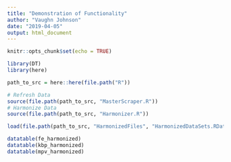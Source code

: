```yaml
---
title: "Demonstration of Functionality"
author: "Vaughn Johnson"
date: "2019-04-05"
output: html_document
---
```


```r
knitr::opts_chunk$set(echo = TRUE)
```

```r
library(DT)
library(here)

path_to_src = here::here(file.path("R"))

# Refresh Data
source(file.path(path_to_src, "MasterScraper.R"))
# Harmonize Data
source(file.path(path_to_src, "Harmonizer.R"))
```


```r
load(file.path(path_to_src, "HarmonizedFiles", "HarmonizedDataSets.RData"))

datatable(fe_harmonized)
datatable(kbp_harmonized)
datatable(mpv_harmonized)
```

